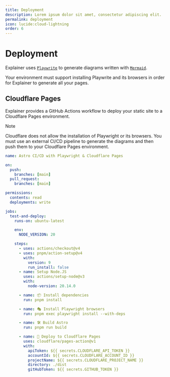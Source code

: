 ```yaml
---
title: Deployment
description: Lorem ipsum dolor sit amet, consectetur adipiscing elit.
permalink: deployment
icon: lucide:cloud-lightning
order: 6
---
```

# Deployment

Explainer uses [`Playwrite`](https://playwright.dev/) to generate diagrams written with [`Mermaid`](https://mermaid-js.github.io/).

Your environment must support installing Playwrite and its browsers in order for Explainer to generate all your pages.

## Cloudflare Pages

Explainer provides a GitHub Actions workflow to deploy your static site to a Cloudflare Pages environment.

> [!NOTE]
> Cloudflare does not allow the installation of Playwright or its browsers.
> You must use an external CI/CD pipeline to generate the diagrams and then push them to your Cloudflare Pages environment.

```yaml
name: Astro CI/CD with Playwright & Cloudflare Pages

on:
  push:
    branches: [main]
  pull_request:
    branches: [main]

permissions:
  contents: read
  deployments: write

jobs:
  test-and-deploy:
    runs-on: ubuntu-latest

    env:
      NODE_VERSION: 20

    steps:
      - uses: actions/checkout@v4
      - uses: pnpm/action-setup@v4
        with:
          version: 9
          run_install: false
      - name: Setup Node.JS
        uses: actions/setup-node@v3
        with:
          node-version: 20.14.0

      - name: 📦 Install dependencies
        run: pnpm install

      - name: 🎭 Install Playwright browsers
        run: pnpm exec playwright install --with-deps

      - name: 🛠️ Build Astro
        run: pnpm run build

      - name: 🚀 Deploy to Cloudflare Pages
        uses: cloudflare/pages-action@v1
        with:
          apiToken: ${{ secrets.CLOUDFLARE_API_TOKEN }}
          accountId: ${{ secrets.CLOUDFLARE_ACCOUNT_ID }}
          projectName: ${{ secrets.CLOUDFLARE_PROJECT_NAME }}
          directory: ./dist
          gitHubToken: ${{ secrets.GITHUB_TOKEN }}

```